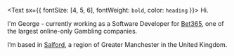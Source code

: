 <Text sx={{ fontSize: [4, 5, 6], fontWeight: `bold`, color: `heading` }}>
  Hi.
</Text>

I'm George - currently working as a Software Developer for <a href="//bet365.com" target="_blank" rel="noopener noreferrer" >Bet365</a>, one of the largest online-only Gambling companies.

I’m based in [Salford](https://www.google.co.uk/maps/place/Salford+District/), a region of Greater Manchester in the United Kingdom.
